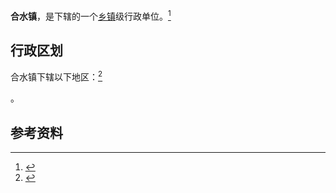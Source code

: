 {{中国乡级行政区|52/06/25/105/000}}

'''合水镇'''，是{{PRC admin/fullname|52/06/25/105/000|3}}下辖的一个[[乡镇|乡镇]]级行政单位。<ref>{{PRC admin/ref sgc|{{PRC admin/parent|52/06/25/105/000}}}}</ref>

== 行政区划 ==

合水镇下辖以下地区：<ref>{{PRC admin/ref sgc|52/06/25/105/000}}</ref>

{{PRC admin/children|52/06/25/105/000}}。

== 参考资料 ==

{{reflist}}

{{行政区划小作品}}
{{PRC admin/navcat|52/06/25/105/000}}
